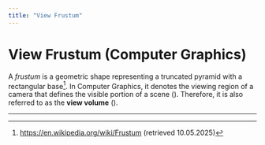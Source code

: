 ```yaml
---
title: "View Frustum"
---
```



# View Frustum (Computer Graphics)

A _frustum_ is a geometric shape representing a truncated pyramid with a rectangular base[^frustum]. 
In Computer Graphics, it denotes the viewing region of a camera that defines the visible portion  of a scene (<BibRef name="RTR" pp="11" />).
Therefore, it is also referred to as the **view volume** (<BibRef name="PJH23" pp="7" />).


-------------------
[^frustum]: https://en.wikipedia.org/wiki/Frustum (retrieved 10.05.2025)
